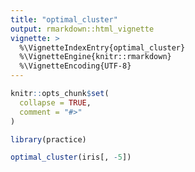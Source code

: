 ```yaml
---
title: "optimal_cluster"
output: rmarkdown::html_vignette
vignette: >
  %\VignetteIndexEntry{optimal_cluster}
  %\VignetteEngine{knitr::rmarkdown}
  %\VignetteEncoding{UTF-8}
---
```


```r
knitr::opts_chunk$set(
  collapse = TRUE,
  comment = "#>"
)
```

```r
library(practice)

optimal_cluster(iris[, -5])
```
